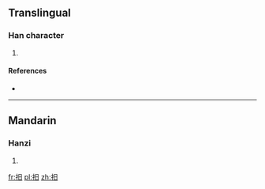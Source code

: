 ==Translingual==

===Han character===
{{Han char|rn=64|rad=手|as=04|sn=7|four=5600<sub>0</sub>|canj=手日 (QA)}}

# {{defn|Han|sort=手04}}

====References====
* {{Han ref|kx=0420.160|dkj=11870|dj=0767.180|hdz=31837.020|uh=6287|ud=25223|bh=CAEC|bd=51948}}

----

==Mandarin==

===Hanzi===
{{cmn-hanzi|pin=[[gǔ]] ([[gu3]]), [[hú]] ([[hu2]]), [[jué]] ([[jue2]])|wg=ku<sup>3</sup>, hu<sup>2</sup>, chüeh<sup>2</sup>}}

# {{defn|Mandarin|sort=手04}}

[[fr:抇]]
[[pl:抇]]
[[zh:抇]]